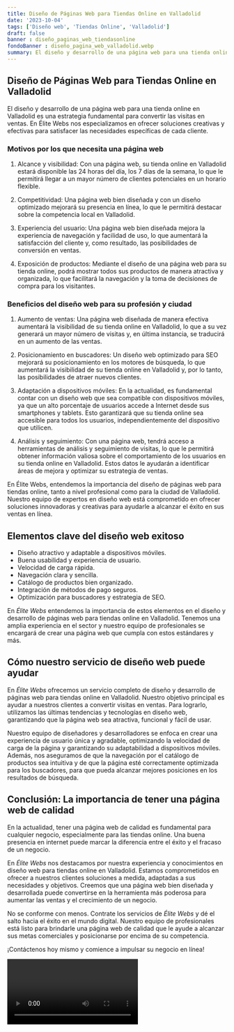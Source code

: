```yaml
---
title: Diseño de Páginas Web para Tiendas Online en Valladolid
date: '2023-10-04'
tags: ['Diseño web', 'Tiendas Online', 'Valladolid']
draft: false
banner : diseño_paginas_web_tiendasonline
fondoBanner : diseño_pagina_web_valladolid.webp
summary: El diseño y desarrollo de una página web para una tienda online en Valladolid es una estrategia fundamental para convertir las visitas en ventas. En Élite Webs nos especializamos en ofrecer soluciones creativas y efectivas para satisfacer las necesidades específicas de cada cliente.
---
```


## Diseño de Páginas Web para Tiendas Online en Valladolid

El diseño y desarrollo de una página web para una tienda online en Valladolid es una estrategia fundamental para convertir las visitas en ventas. En Élite Webs nos especializamos en ofrecer soluciones creativas y efectivas para satisfacer las necesidades específicas de cada cliente.

### Motivos por los que necesita una página web

1. Alcance y visibilidad: Con una página web, su tienda online en Valladolid estará disponible las 24 horas del día, los 7 días de la semana, lo que le permitirá llegar a un mayor número de clientes potenciales en un horario flexible.

2. Competitividad: Una página web bien diseñada y con un diseño optimizado mejorará su presencia en línea, lo que le permitirá destacar sobre la competencia local en Valladolid.

3. Experiencia del usuario: Una página web bien diseñada mejora la experiencia de navegación y facilidad de uso, lo que aumentará la satisfacción del cliente y, como resultado, las posibilidades de conversión en ventas.

4. Exposición de productos: Mediante el diseño de una página web para su tienda online, podrá mostrar todos sus productos de manera atractiva y organizada, lo que facilitará la navegación y la toma de decisiones de compra para los visitantes.

### Beneficios del diseño web para su profesión y ciudad

1. Aumento de ventas: Una página web diseñada de manera efectiva aumentará la visibilidad de su tienda online en Valladolid, lo que a su vez generará un mayor número de visitas y, en última instancia, se traducirá en un aumento de las ventas.

2. Posicionamiento en buscadores: Un diseño web optimizado para SEO mejorará su posicionamiento en los motores de búsqueda, lo que aumentará la visibilidad de su tienda online en Valladolid y, por lo tanto, las posibilidades de atraer nuevos clientes.

3. Adaptación a dispositivos móviles: En la actualidad, es fundamental contar con un diseño web que sea compatible con dispositivos móviles, ya que un alto porcentaje de usuarios accede a Internet desde sus smartphones y tablets. Esto garantizará que su tienda online sea accesible para todos los usuarios, independientemente del dispositivo que utilicen.

4. Análisis y seguimiento: Con una página web, tendrá acceso a herramientas de análisis y seguimiento de visitas, lo que le permitirá obtener información valiosa sobre el comportamiento de los usuarios en su tienda online en Valladolid. Estos datos le ayudarán a identificar áreas de mejora y optimizar su estrategia de ventas.

En Élite Webs, entendemos la importancia del diseño de páginas web para tiendas online, tanto a nivel profesional como para la ciudad de Valladolid. Nuestro equipo de expertos en diseño web está comprometido en ofrecer soluciones innovadoras y creativas para ayudarle a alcanzar el éxito en sus ventas en línea.

<GifSeo />

<Cta />

## Elementos clave del diseño web exitoso

- Diseño atractivo y adaptable a dispositivos móviles.
- Buena usabilidad y experiencia de usuario.
- Velocidad de carga rápida.
- Navegación clara y sencilla.
- Catálogo de productos bien organizado.
- Integración de métodos de pago seguros.
- Optimización para buscadores y estrategia de SEO.

En *Élite Webs* entendemos la importancia de estos elementos en el diseño y desarrollo de páginas web para tiendas online en Valladolid. Tenemos una amplia experiencia en el sector y nuestro equipo de profesionales se encargará de crear una página web que cumpla con estos estándares y más.

## Cómo nuestro servicio de diseño web puede ayudar

En *Élite Webs* ofrecemos un servicio completo de diseño y desarrollo de páginas web para tiendas online en Valladolid. Nuestro objetivo principal es ayudar a nuestros clientes a convertir visitas en ventas. Para lograrlo, utilizamos las últimas tendencias y tecnologías en diseño web, garantizando que la página web sea atractiva, funcional y fácil de usar.

Nuestro equipo de diseñadores y desarrolladores se enfoca en crear una experiencia de usuario única y agradable, optimizando la velocidad de carga de la página y garantizando su adaptabilidad a dispositivos móviles. Además, nos aseguramos de que la navegación por el catálogo de productos sea intuitiva y de que la página esté correctamente optimizada para los buscadores, para que pueda alcanzar mejores posiciones en los resultados de búsqueda.

## Conclusión: La importancia de tener una página web de calidad

En la actualidad, tener una página web de calidad es fundamental para cualquier negocio, especialmente para las tiendas online. Una buena presencia en internet puede marcar la diferencia entre el éxito y el fracaso de un negocio.

En *Élite Webs* nos destacamos por nuestra experiencia y conocimientos en diseño web para tiendas online en Valladolid. Estamos comprometidos en ofrecer a nuestros clientes soluciones a medida, adaptadas a sus necesidades y objetivos. Creemos que una página web bien diseñada y desarrollada puede convertirse en la herramienta más poderosa para aumentar las ventas y el crecimiento de un negocio.

No se conforme con menos. Contrate los servicios de *Élite Webs* y dé el salto hacia el éxito en el mundo digital. Nuestro equipo de profesionales está listo para brindarle una página web de calidad que le ayude a alcanzar sus metas comerciales y posicionarse por encima de su competencia.

¡Contáctenos hoy mismo y comience a impulsar su negocio en línea!

<Video />

<CtaBot job='Tiendas Online' city='Valladolid'/>

<Gmaps query='Valladolid+españa+maps' />